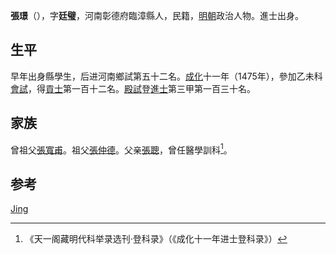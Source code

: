 {{Otheruses|other=名为张廷璧的其他人物|张廷璧}}

'''張璟'''（{{bd|1439年||？}}），字'''廷璧'''，河南彰德府臨漳縣人，民籍，[[明朝|明朝]]政治人物。進士出身。

== 生平 ==
早年出身縣學生，后进河南鄉試第五十二名。[[成化|成化]]十一年（1475年），參加乙未科[[會試|會試]]，得[[貢士|貢士]]第一百十二名。[[殿試|殿試]]登[[進士|進士]]第三甲第一百三十名。

== 家族 ==
曾祖父[[張寬甫|張寬甫]]。祖父[[張仲德|張仲德]]。父亲[[張聰|張聰]]，曾任醫學訓科<ref>《天一阁藏明代科举录选刊·登科录》（《成化十一年进士登科录》）</ref>。

== 参考 ==
{{reflist}}

{{成化十一年乙未科殿試金榜}}

{{Authority control}}
{{DEFAULTSORT:Zhang张}}
[[Category:张姓|Jing]]

{{明朝人物小作品}}